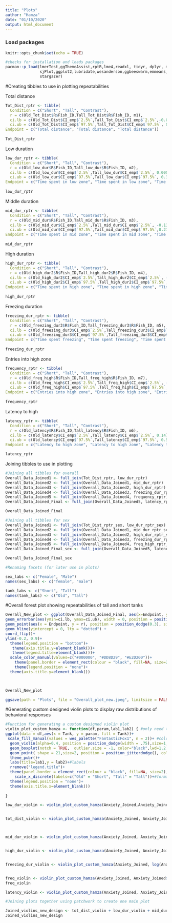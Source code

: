 ```yaml
---
title: "Plots"
author: "Hamza"
date: "01/10/2020"
output: html_document
---
```


### Load packages
```r
knitr::opts_chunk$set(echo = TRUE)

#checks for installation and loads packages
pacman::p_load(lmerTest,ggThemeAssist,rptR,lme4,readxl, tidyr, dplyr, magrittr, lubridate, stringr, purrr,
               sjPlot,ggplot2,lubridate,wesanderson,ggbeeswarm,emmeans,patchwork,viridis,nlme,Rmisc,ggpubr,
               stargazer)

```

#Creating tibbles to use in plotting repeatabilities 

Total distance
```r
Tot_Dist_rptr <- tibble(
  Condition = c("Short", "Tall", "Contrast"),
  r = c(Old_Tot_Dist$R$Fish_ID,Tall_Tot_Dist$R$Fish_ID, m1),
  ci.lb = c(Old_Tot_Dist$CI_emp$`2.5%`,Tall_Tot_Dist$CI_emp$`2.5%`,-0.01),
  ci.ub = c(Old_Tot_Dist$CI_emp$`97.5%`,Tall_Tot_Dist$CI_emp$`97.5%`, 0.38),
Endpoint = c("Total distance", "Total distance", "Total distance"))
  
Tot_Dist_rptr
```



Low duration
```r
low_dur_rptr <- tibble(
  Condition = c("Short", "Tall", "Contrast"),
  r = c(Old_low_dur$R$Fish_ID,Tall_low_dur$R$Fish_ID, m2),
  ci.lb = c(Old_low_dur$CI_emp$`2.5%`,Tall_low_dur$CI_emp$`2.5%`, 0.0005054131),
  ci.ub = c(Old_low_dur$CI_emp$`97.5%`,Tall_low_dur$CI_emp$`97.5%`, 0.3558383921 ),
Endpoint = c("Time spent in low zone", "Time spent in low zone", "Time spent in low zone"))
  
low_dur_rptr
```

Middle duration
```r
mid_dur_rptr <- tibble(
  Condition = c("Short", "Tall", "Contrast"),
  r = c(Old_mid_dur$R$Fish_ID,Tall_mid_dur$R$Fish_ID, m3),
  ci.lb = c(Old_mid_dur$CI_emp$`2.5%`,Tall_mid_dur$CI_emp$`2.5%`, -0.13),
  ci.ub = c(Old_mid_dur$CI_emp$`97.5%`,Tall_mid_dur$CI_emp$`97.5%`,0.21),
Endpoint = c("Time spent in mid zone", "Time spent in mid zone", "Time spent in mid zone"))
  
mid_dur_rptr
```

High duration
```r
high_dur_rptr <- tibble(
  Condition = c("Short", "Tall", "Contrast"),
  r = c(Old_high_dur2$R$Fish_ID,Tall_high_dur2$R$Fish_ID, m4),
  ci.lb = c(Old_high_dur2$CI_emp$`2.5%`,Tall_high_dur2$CI_emp$`2.5%`, -0.09),
  ci.ub = c(Old_high_dur2$CI_emp$`97.5%`,Tall_high_dur2$CI_emp$`97.5%`, 0.22),
Endpoint = c("Time spent in high zone", "Time spent in high zone", "Time spent in high zone"))
  
high_dur_rptr
```

Freezing duration
```r
freezing_dur_rptr <- tibble(
  Condition = c("Short", "Tall", "Contrast"),
  r = c(Old_freezing_dur3$R$Fish_ID,Tall_freezing_dur3$R$Fish_ID, m5),
  ci.lb = c(Old_freezing_dur3$CI_emp$`2.5%`,Tall_freezing_dur3$CI_emp$`2.5%`, -0.20),
  ci.ub = c(Old_freezing_dur3$CI_emp$`97.5%`,Tall_freezing_dur3$CI_emp$`97.5%`, 0.20),
Endpoint = c("Time spent freezing", "Time spent freezing", "Time spent freezing"))
  
freezing_dur_rptr
```

Entries into high zone
```r
frequency_rptr <- tibble(
  Condition = c("Short", "Tall", "Contrast"),
  r = c(Old_freq_high$R$Fish_ID,Tall_freq_high$R$Fish_ID, m7),
  ci.lb = c(Old_freq_high$CI_emp$`2.5%`,Tall_freq_high$CI_emp$`2.5%`, -0.02),
  ci.ub = c(Old_freq_high$CI_emp$`97.5%`,Tall_freq_high$CI_emp$`97.5%`, 0.35),
Endpoint = c("Entries into high zone", "Entries into high zone", "Entries into high zone"))
  
frequency_rptr
```


Latency to high
```r
latency_rptr <- tibble(
  Condition = c("Short", "Tall", "Contrast"),
  r = c(Old_latency$R$Fish_ID,Tall_latency$R$Fish_ID, m6),
  ci.lb = c(Old_latency$CI_emp$`2.5%`,Tall_latency$CI_emp$`2.5%`, 0.14),
  ci.ub = c(Old_latency$CI_emp$`97.5%`,Tall_latency$CI_emp$`97.5%`, 0.57),
Endpoint = c("Latency to high zone", "Latency to high zone", "Latency to high zone"))

latency_rptr
```

Joining tibbles to use in plotting 
```r

#Joining all tibbles for overall
Overall_Data_Joined1 <- full_join(Tot_Dist_rptr, low_dur_rptr)
Overall_Data_Joined2 <- full_join(Overall_Data_Joined1, mid_dur_rptr)
Overall_Data_Joined3 <- full_join(Overall_Data_Joined2, high_dur_rptr)
Overall_Data_Joined4 <- full_join(Overall_Data_Joined3, freezing_dur_rptr)
Overall_Data_Joined5 <- full_join(Overall_Data_Joined4, frequency_rptr)
Overall_Data_Joined_Final <- full_join(Overall_Data_Joined5, latency_rptr)

Overall_Data_Joined_Final

#Joining all tibbles for sex
Overall_Data_Joined1 <- full_join(Tot_Dist_rptr_sex, low_dur_rptr_sex)
Overall_Data_Joined2 <- full_join(Overall_Data_Joined1, mid_dur_rptr_sex)
Overall_Data_Joined3 <- full_join(Overall_Data_Joined2, high_dur_rptr_sex)
Overall_Data_Joined4 <- full_join(Overall_Data_Joined3, freezing_dur_rptr_sex)
Overall_Data_Joined5 <- full_join(Overall_Data_Joined4, freq_high_rptr_sex)
Overall_Data_Joined_Final_sex <- full_join(Overall_Data_Joined5, latency_high_rptr_sex)

Overall_Data_Joined_Final_sex

#Renaming facets (for later use in plots)

sex_labs <- c("Female", "Male") 
names(sex_labs) <- c("female", "male")

tank_labs <- c("Short", "Tall")
names(tank_labs) <- c("Old", "Tall")
```

#Overall forest plot showing repeatabilities of tall and short tanks
```r
Overall_New_plot <- ggplot(Overall_Data_Joined_Final, aes(x=Endpoint, y=r, colour=Condition)) +
geom_errorbar(aes(ymin=ci.lb, ymax=ci.ub), width = 0, position = position_dodge(0.3), size=1.1) +
geom_point(aes(x = Endpoint, y = r), position = position_dodge(0.3), size=3)+
geom_hline(yintercept = 0, lty = "dotted") +
coord_flip()+
ylim(-0.2, 0.9)+
  theme(legend.position = "bottom")+
   theme(axis.title.y=element_blank())+
   theme(legend.title=element_blank())+
  scale_color_manual(values=c("#000000", "#DD8D29", "#E2D200"))+
    theme(panel.border = element_rect(colour = "black", fill=NA, size=2),axis.ticks = element_line(size=2,color="black"),axis.ticks.length=unit(0.2,"cm"),legend.position = c(0.92, 0.85))+      font("xylab",size=15)+font("xy",size=15)+font("xy.text", size = 15) +font("legend.text",size = 15)+
    theme(legend.position = "none")+
  theme(axis.title.y=element_blank())
 


Overall_New_plot

ggsave(path = "Plots", file = "Overall_plot_new.jpeg", limitsize = FALSE)
```



#Generating custom designed violin plots to display raw distributions of behavioral responses
```r
#Function for generating a custom designed violin plot
violin_plot_custom_hamza <- function(df,param,lab1,lab2) { #only need to add dataframe, parameter, and labels for axes
ggplot(data = df,aes(x = Tank, y = param, fill = Tank))+
 scale_fill_manual(values = wes_palette("FantasticFox1", n = 2))+ #color schee
  geom_violin(alpha=0.4, position = position_dodge(width = .75),size=1,color="black")+ #violin plot to display distribution density
  geom_boxplot(notch = TRUE,  outlier.size = -1, color="black",lwd=1.2, alpha = 0.7)+#boxplot to display quantiles
  geom_point( shape = 21,size=2, position = position_jitterdodge(), color="black",alpha=1)+#scatterplot of individual data points
  theme_pubr()+
  labs(title=lab1,y = lab2)+#labels
  rremove("legend.title")+
  theme(panel.border = element_rect(colour = "black", fill=NA, size=2),axis.ticks = element_line(size=2,color="black"),axis.ticks.length=unit(0.2,"cm"),legend.position = c(0.92, 0.85))+      font("xylab",size=15)+font("xy",size=15)+font("xy.text", size = 15) +font("legend.text",size = 15)+
    scale_x_discrete(labels=c("Old" = "Short", "Tall" = "Tall"))+#formatting 
  theme(legend.position = "none")+
  theme(axis.title.x=element_blank())
    
}

low_dur_violin <- violin_plot_custom_hamza(Anxiety_Joined,Anxiety_Joined$low_dur,"Time spent in low zone", "Seconds")


tot_dist_violin <- violin_plot_custom_hamza(Anxiety_Joined, Anxiety_Joined$tot_dist, "Total distance travelled", "Distance (cm)")



mid_dur_violin <- violin_plot_custom_hamza(Anxiety_Joined, Anxiety_Joined$mid_dur, "Time spent in mid zone", "Seconds")


high_dur_violin <- violin_plot_custom_hamza(Anxiety_Joined, Anxiety_Joined$high_dur, "Time spent in high zone", "Seconds")


freezing_dur_violin <- violin_plot_custom_hamza(Anxiety_Joined, log(Anxiety_Joined$freezing_dur+1), "Time spent freezing", "Seconds")


freq_violin <- violin_plot_custom_hamza(Anxiety_Joined, Anxiety_Joined$freq_high, "Frequency of visits to high zone", "Visits")
freq_violin

latency_violin <- violin_plot_custom_hamza(Anxiety_Joined, Anxiety_Joined$latency_high, "Latency to the high zone", "Seconds")

#Joining plots together using patchwork to create one main plot

Joined_violins_new_design <- tot_dist_violin + low_dur_violin + mid_dur_violin + high_dur_violin + freezing_dur_violin + latency_violin+freq_violin + plot_layout(ncol = 2, nrow=4)
Joined_violins_new_design
```

